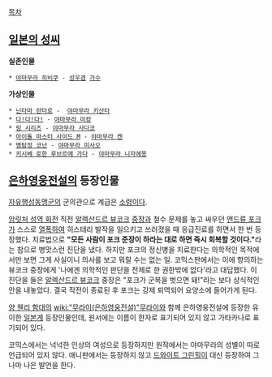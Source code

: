 [[목차]]
== [[일본의 성씨]] ==
'''실존인물'''
 * [[야마무라 히비쿠]] - [[성우]]겸 [[가수]]
'''가상인물'''
 * [[닌타마 란타로]] -  [[야마무라 키산타]]
 * [[다!다!다!]] - [[야마무라 미캉]]
 * [[링 시리즈]] - [[야마무라 사다코]]
 * [[아이돌 마스터 사이드 M]] - [[야마무라 켄]]
 * [[명탐정 코난]] - [[야마무라 미사오]]
 * [[키시베 로한 루브르에 가다]] - [[야마무라 니자에몽]]
== [[은하영웅전설]]의 등장인물 ==
[[자유행성동맹군]]의 군의관으로 계급은 [[소령]]이다. 

[[암릿처 성역 회전]] 직전 [[알렉산드르 뷰코크]] [[중장]]과 철수 문제를 놓고 싸우던 [[앤드류 포크]]가 스스로 [[열폭]]하여 히스테리 발작을 일으키고 쓰러졌을 때 응급진료를 하면서 한 번 등장했다. 치료법으로 '''"모든 사람이 포크 준장이 하라는 대로 하면 즉시 회복할 것이다."'''라는 참으로 병맛스런 진단을 냈다.
하지만 포크의 정신병을 치료한다는 의학적인 목적에서만 보면 그게 사실이니 의사를 보고 뭐랄 수는 없는 일. 코믹스판에서는 이에 항의하는 뷰코크 중장에게 '나에겐 의학적인 판단을 전제로 한 권한밖에 없다'라고 대답했다. 이 진단을 들은 [[알렉산드르 뷰코크]] 중장은 "포크가 군복을 벗으면 돼!"라는 보다 상식적인 안을 내놓았다. 결국 작전이 종료된 후 포크는 강제 퇴역되어 요양소에 들어가게 된다.

[[양 웬리 함대]]의 [[wiki:"무라이(은하영웅전설)"무라이]]와 함께 은하영웅전설에 등장한 유이한 [[일본]]계 등장인물인데, 원서에는 이름이 한자로 표기되어 있지 않고 가타카나로 표기되어 있다.

코믹스에서는 넉넉한 인상의 여성으로 등장하지만 원작에서는 야마무라의 성별이 따로 언급되어 있지 않다. 애니판에서는 등장하지 않고 [[드와이트 그린힐]]이 대신 등장하여 그나마 나은 발언을 한다.
